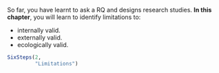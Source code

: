 ::: {.objectivesBox .objectives data-latex="{iconmonstr-target-4-240.png}"}
So far, you have learnt to ask a RQ and designs research studies.
**In this chapter**, you will learn to identify limitations to:

* internally valid.
* externally valid.
* ecologically valid.
:::


```r
SixSteps(2, 
         "Limitations")
```
